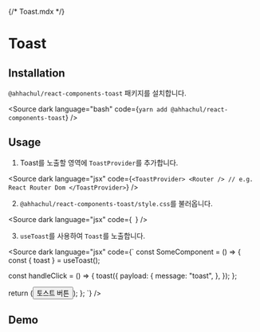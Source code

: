{/* Toast.mdx */}



<Meta of={ToastStories} />

# Toast

## Installation

`@ahhachul/react-components-toast` 패키지를 설치합니다.

<Source
  dark
  language="bash"
  code={`
    yarn add @ahhachul/react-components-toast
  `}
/>

## Usage

1. Toast를 노출할 영역에 `ToastProvider`를 추가합니다.

<Source
  dark
  language="jsx"
  code={`
<ToastProvider>
  <Router /> // e.g. React Router Dom
</ToastProvider>
  `}
/>

2. `@ahhachul/react-components-toast/style.css`를 불러옵니다.

<Source
  dark
  language="jsx"
  code={`
  `}
/>

3. `useToast`를 사용하여 `Toast`를 노출합니다.

<Source
  dark
  language="jsx"
  code={`
const SomeComponent = () => {
  const { toast } = useToast();
  
  const handleClick = () => {
    toast({
      payload: {
        message: "toast",
      },
    });
  };

return (<Button onClick={handleClick}>토스트 버튼</Button>);
};
`} />

## Demo

<Story of={ToastStories.ToastStory} />
